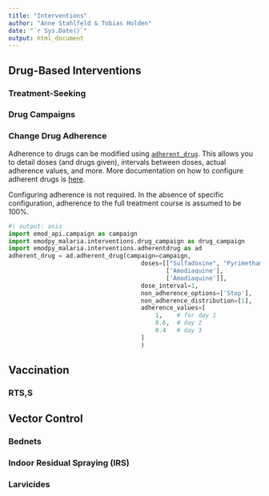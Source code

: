 ```yaml
---
title: "Interventions"
author: "Anne Stahlfeld & Tobias Holden"
date: "`r Sys.Date()`"
output: html_document
---
```


## Drug-Based Interventions

### Treatment-Seeking

### Drug Campaigns

### Change Drug Adherence

Adherence to drugs can be modified using [`adherent_drug`](https://github.com/numalariamodeling/emodpy-malaria/blob/main/emodpy_malaria/interventions/adherentdrug.py). This allows you to detail doses (and drugs given), intervals between doses, actual adherence values, and more. More documentation on how to configure adherent drugs is [here](https://docs.idmod.org/projects/emod-malaria/en/latest/parameter-campaign-individual-adherentdrug.html).

Configuring adherence is not required. In the absence of specific configuration, adherence to the full treatment course is assumed to be 100%.

```python
#| output: asis
import emod_api.campaign as campaign
import emodpy_malaria.interventions.drug_campaign as drug_campaign
import emodpy_malaria.interventions.adherentdrug as ad
adherent_drug = ad.adherent_drug(campaign=campaign,
                                     doses=[["Sulfadoxine", "Pyrimethamine", 'Amodiaquine'],
                                            ['Amodiaquine'],
                                            ['Amodiaquine']],
                                     dose_interval=1,
                                     non_adherence_options=['Stop'],
                                     non_adherence_distribution=[1],
                                     adherence_values=[
                                         1,    # for day 1
                                         0.6,  # day 2
                                         0.4   # day 3
                                     ]
                                     )
```
## Vaccination

### RTS,S

## Vector Control

### Bednets

### Indoor Residual Spraying (IRS)

### Larvicides
